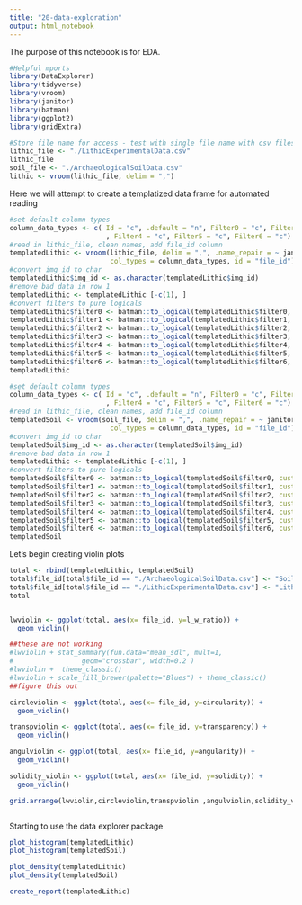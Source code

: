 ```yaml
---
title: "20-data-exploration"
output: html_notebook
---
```


The purpose of this notebook is for EDA.

```r
#Helpful mports
library(DataExplorer)
library(tidyverse)
library(vroom)
library(janitor)
library(batman)
library(ggplot2)
library(gridExtra)


```

```r
#Store file name for access - test with single file name with csv files
lithic_file <- "./LithicExperimentalData.csv"
lithic_file
soil_file <- "./ArchaeologicalSoilData.csv"
lithic <- vroom(lithic_file, delim = ",")
```

Here we will attempt to create a templatized data frame for automated reading
```r
#set default column types
column_data_types <- c( Id = "c", .default = "n", Filter0 = "c", Filter1 = "c", Filter2 = "c", Filter3 = "c"
                        , Filter4 = "c", Filter5 = "c", Filter6 = "c")
#read in lithic_file, clean names, add file_id column
templatedLithic <- vroom(lithic_file, delim = ",", .name_repair = ~ janitor::make_clean_names(., case = "snake"),
                         col_types = column_data_types, id = "file_id")   
#convert img_id to char
templatedLithic$img_id <- as.character(templatedLithic$img_id)
#remove bad data in row 1
templatedLithic <- templatedLithic [-c(1), ]
#convert filters to pure logicals
templatedLithic$filter0 <- batman::to_logical(templatedLithic$filter0, custom_false = c("reject"))
templatedLithic$filter1 <- batman::to_logical(templatedLithic$filter1, custom_false = c("reject"))
templatedLithic$filter2 <- batman::to_logical(templatedLithic$filter2, custom_false = c("reject"))
templatedLithic$filter3 <- batman::to_logical(templatedLithic$filter3, custom_false = c("reject"))
templatedLithic$filter4 <- batman::to_logical(templatedLithic$filter4, custom_false = c("reject"))
templatedLithic$filter5 <- batman::to_logical(templatedLithic$filter5, custom_false = c("reject"))
templatedLithic$filter6 <- batman::to_logical(templatedLithic$filter6, custom_false = c("reject"))
templatedLithic
```

```r
#set default column types
column_data_types <- c( Id = "c", .default = "n", Filter0 = "c", Filter1 = "c", Filter2 = "c", Filter3 = "c"
                        , Filter4 = "c", Filter5 = "c", Filter6 = "c")
#read in lithic_file, clean names, add file_id column
templatedSoil <- vroom(soil_file, delim = ",", .name_repair = ~ janitor::make_clean_names(., case = "snake"),
                         col_types = column_data_types, id = "file_id")   
#convert img_id to char
templatedSoil$img_id <- as.character(templatedSoil$img_id)
#remove bad data in row 1
templatedLithic <- templatedLithic [-c(1), ]
#convert filters to pure logicals
templatedSoil$filter0 <- batman::to_logical(templatedSoil$filter0, custom_false = c("reject"))
templatedSoil$filter1 <- batman::to_logical(templatedSoil$filter1, custom_false = c("reject"))
templatedSoil$filter2 <- batman::to_logical(templatedSoil$filter2, custom_false = c("reject"))
templatedSoil$filter3 <- batman::to_logical(templatedSoil$filter3, custom_false = c("reject"))
templatedSoil$filter4 <- batman::to_logical(templatedSoil$filter4, custom_false = c("reject"))
templatedSoil$filter5 <- batman::to_logical(templatedSoil$filter5, custom_false = c("reject"))
templatedSoil$filter6 <- batman::to_logical(templatedSoil$filter6, custom_false = c("reject"))
templatedSoil
```


Let's begin creating violin plots
```r
total <- rbind(templatedLithic, templatedSoil)
total$file_id[total$file_id == "./ArchaeologicalSoilData.csv"] <- "Soil"
total$file_id[total$file_id == "./LithicExperimentalData.csv"] <- "Lithic"
total


lwviolin <- ggplot(total, aes(x= file_id, y=l_w_ratio)) + 
  geom_violin()

##these are not working 
#lwviolin + stat_summary(fun.data="mean_sdl", mult=1, 
#                 geom="crossbar", width=0.2 )
#lwviolin +  theme_classic()
#lwviolin + scale_fill_brewer(palette="Blues") + theme_classic()
##figure this out 

circleviolin <- ggplot(total, aes(x= file_id, y=circularity)) + 
  geom_violin()

transpviolin <- ggplot(total, aes(x= file_id, y=transparency)) + 
  geom_violin()

angulviolin <- ggplot(total, aes(x= file_id, y=angularity)) + 
  geom_violin()

solidity_violin <- ggplot(total, aes(x= file_id, y=solidity)) + 
  geom_violin()

grid.arrange(lwviolin,circleviolin,transpviolin ,angulviolin,solidity_violin,  nrow = 2)



```
Starting to use the data explorer package

```r
plot_histogram(templatedLithic)
plot_histogram(templatedSoil)

plot_density(templatedLithic)
plot_density(templatedSoil)

create_report(templatedLithic)
```

